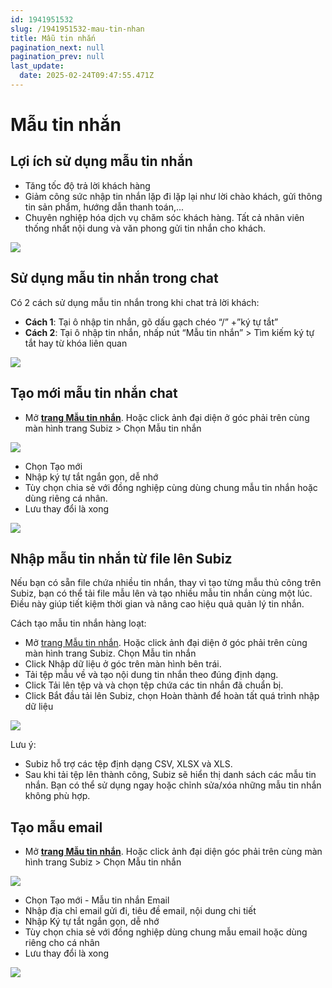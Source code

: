 ```yaml
---
id: 1941951532
slug: /1941951532-mau-tin-nhan
title: Mẫu tin nhắn
pagination_next: null
pagination_prev: null
last_update:
  date: 2025-02-24T09:47:55.471Z
---
```


# Mẫu tin nhắn

## Lợi ích sử dụng mẫu tin nhắn


- Tăng tốc độ trả lời khách hàng
- Giảm công sức nhập tin nhắn lặp đi lặp lại như lời chào khách, gửi thông tin sản phẩm, hướng dẫn thanh toán,...
- Chuyên nghiệp hóa dịch vụ chăm sóc khách hàng. Tất cả nhân viên thống nhất nội dung và văn phong gửi tin nhắn cho khách.


![](https://vcdn.subiz-cdn.com/file/fisgyrbblpjlupvsvcfl_acpxkgumifuoofoosble/unnamed.gif)

## Sử dụng mẫu tin nhắn trong chat


Có 2 cách sử dụng mẫu tin nhắn trong khi chat trả lời khách:

- <b>Cách 1</b>: Tại ô nhập tin nhắn, gõ dấu gạch chéo “/” +”ký tự tắt”
- <b>Cách 2</b>: Tại ô nhập tin nhắn, nhấp nút “Mẫu tin nhắn” &gt; Tìm kiếm ký tự tắt hay từ khóa liên quan


![](https://vcdn.subiz-cdn.com/file/fisgyrbbouqhkvxjmukp_acpxkgumifuoofoosble/unnamed.png)

## Tạo mới mẫu tin nhắn chat


- Mở <b>[trang Mẫu tin nhắn](https://app.subiz.com.vn/settings/?message_template=true)</b>. Hoặc click ảnh đại diện ở góc phải trên cùng màn hình trang Subiz &gt; Chọn Mẫu tin nhắn




![](https://vcdn.subiz-cdn.com/file/fisgyrbbtxyljvljbfrv_acpxkgumifuoofoosble/unnamed.png)




- Chọn Tạo mới
- Nhập ký tự tắt ngắn gọn, dễ nhớ
- Tùy chọn chia sẻ với đồng nghiệp cùng dùng chung mẫu tin nhắn hoặc dùng riêng cá nhân.
- Lưu thay đổi là xong


![](https://vcdn.subiz-cdn.com/file/fisgyrdmgpmkolunayda_acpxkgumifuoofoosble/unnamed.png)

## Nhập mẫu tin nhắn từ file lên Subiz


Nếu bạn có sẵn file chứa nhiều tin nhắn, thay vì tạo từng mẫu thủ công trên Subiz, bạn có thể tải file mẫu lên và tạo nhiều mẫu tin nhắn cùng một lúc. Điều này giúp tiết kiệm thời gian và nâng cao hiệu quả quản lý tin nhắn.

Cách tạo mẫu tin nhắn hàng loạt: 

- Mở [trang Mẫu tin nhắn](https://app.subiz.com.vn/settings/?message_template=true). Hoặc click ảnh đại diện ở góc phải trên cùng màn hình trang Subiz. Chọn Mẫu tin nhắn
- Click Nhập dữ liệu ở góc trên màn hình bên trái.
- Tải tệp mẫu về và tạo nội dung tin nhắn theo đúng định dạng.
- Click Tải lên tệp và và chọn tệp chứa các tin nhắn đã chuẩn bị.
- Click Bắt đầu tải lên Subiz, chọn Hoàn thành để hoàn tất quá trình nhập dữ liệu


![](https://vcdn.subiz-cdn.com/file/fisgyrbccpafmxfulmdw_acpxkgumifuoofoosble/unnamed.png)


Lưu ý: 

- Subiz hỗ trợ các tệp định dạng CSV, XLSX và XLS.
- Sau khi tải tệp lên thành công, Subiz sẽ hiển thị danh sách các mẫu tin nhắn. Bạn có thể sử dụng ngay hoặc chỉnh sửa/xóa những mẫu tin nhắn không phù hợp.
## Tạo mẫu email


- Mở <b>[trang Mẫu tin nhắn](https://app.subiz.com.vn/settings/?message_template=true)</b>. Hoặc click ảnh đại diện góc phải trên cùng màn hình trang Subiz &gt; Chọn Mẫu tin nhắn


![](https://vcdn.subiz-cdn.com/file/fisgyrbbtxyljvljbfrv_acpxkgumifuoofoosble/unnamed.png)
- Chọn Tạo mới - Mẫu tin nhắn Email
- Nhập địa chỉ email gửi đi, tiêu đề email, nội dung chi tiết
- Nhập Ký tự tắt ngắn gọn, dễ nhớ
- Tùy chọn chia sẻ với đồng nghiệp dùng chung mẫu email hoặc dùng riêng cho cá nhân
- Lưu thay đổi là xong


![](https://vcdn.subiz-cdn.com/file/fisgyrbchfawpvzzuqfn_acpxkgumifuoofoosble/unnamed.png)